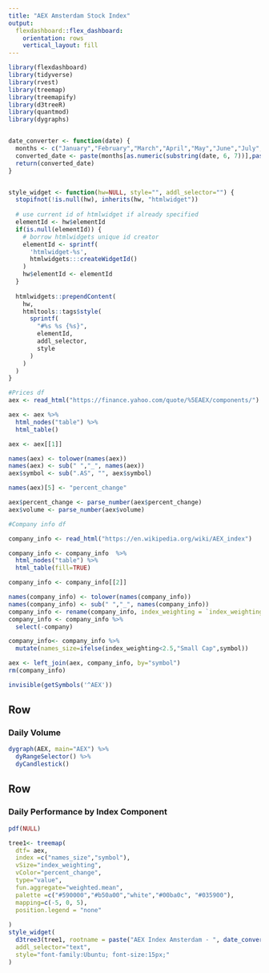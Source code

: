 ```yaml
---
title: "AEX Amsterdam Stock Index"
output: 
  flexdashboard::flex_dashboard:
    orientation: rows
    vertical_layout: fill
---
```


```r
library(flexdashboard)
library(tidyverse)
library(rvest)
library(treemap)
library(treemapify)
library(d3treeR)
library(quantmod)
library(dygraphs)


date_converter <- function(date) {
  months <- c("January","February","March","April","May","June","July","August","September", "October","November","December")
  converted_date <- paste(months[as.numeric(substring(date, 6, 7))],paste0(substring(date, 9, 10),","), substring(date,1,4))
  return(converted_date)
}


style_widget <- function(hw=NULL, style="", addl_selector="") {
  stopifnot(!is.null(hw), inherits(hw, "htmlwidget"))
  
  # use current id of htmlwidget if already specified
  elementId <- hw$elementId
  if(is.null(elementId)) {
    # borrow htmlwidgets unique id creator
    elementId <- sprintf(
      'htmlwidget-%s',
      htmlwidgets:::createWidgetId()
    )
    hw$elementId <- elementId
  }
  
  htmlwidgets::prependContent(
    hw,
    htmltools::tags$style(
      sprintf(
        "#%s %s {%s}",
        elementId,
        addl_selector,
        style
      )
    )
  )
}

```



```r

#Prices df
aex <- read_html("https://finance.yahoo.com/quote/%5EAEX/components/")

aex <- aex %>% 
  html_nodes("table") %>% 
  html_table()

aex <- aex[[1]]

names(aex) <- tolower(names(aex))
names(aex) <- sub(" ","_", names(aex))
aex$symbol <- sub(".AS", "", aex$symbol)

names(aex)[5] <- "percent_change"

aex$percent_change <- parse_number(aex$percent_change)
aex$volume <- parse_number(aex$volume)

#Company info df

company_info <- read_html("https://en.wikipedia.org/wiki/AEX_index")

company_info <- company_info  %>% 
  html_nodes("table") %>% 
  html_table(fill=TRUE)

company_info <- company_info[[2]]

names(company_info) <- tolower(names(company_info))
names(company_info) <- sub(" ","_", names(company_info))
company_info <- rename(company_info, index_weighting = `index_weighting (%)`, symbol = ticker_symbol)
company_info <- company_info %>% 
  select(-company)

company_info<- company_info %>% 
  mutate(names_size=ifelse(index_weighting<2.5,"Small Cap",symbol))

aex <- left_join(aex, company_info, by="symbol")
rm(company_info)

```


```r
invisible(getSymbols('^AEX'))
```








Row
-----------------------------------------------------------------------

### Daily Volume

```r
dygraph(AEX, main="AEX") %>%
  dyRangeSelector() %>%
  dyCandlestick()
```

Row {data-height=1300}
-----------------------------------------------------------------------

### Daily Performance by Index Component

```r
pdf(NULL)

tree1<- treemap(
  dtf= aex,
  index =c("names_size","symbol"),
  vSize="index_weighting",
  vColor="percent_change",
  type="value",
  fun.aggregate="weighted.mean",
  palette =c("#590000","#b50a00","white","#00ba0c", "#035900"),
  mapping=c(-5, 0, 5),
  position.legend = "none"
  
)
style_widget(
  d3tree3(tree1, rootname = paste("AEX Index Amsterdam - ", date_converter(Sys.Date()))),
  addl_selector="text",
  style="font-family:Ubuntu; font-size:15px;"
)
```

